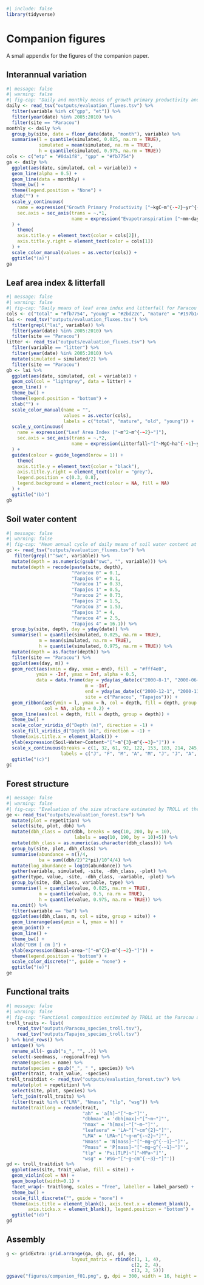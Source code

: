 ```r
#| include: false 
library(tidyverse) 
```

# Companion figures {.unnumbered}

A small appendix for the figures of the companion paper.

## Interannual variation

```r
#| message: false
#| warning: false
#| fig-cap: "Daily and monthly means of growth primary productivity and evapotranspitation for Paracou. Dark lines are the monthly means, semi-transparent lines are the daily means variations."
daily <- read_tsv("outputs/evaluation_fluxes.tsv") %>% 
  filter(variable %in% c("gpp", "et")) %>% 
  filter(year(date) %in% 2005:2010) %>% 
  filter(site == "Paracou")
monthly <- daily %>% 
  group_by(site, date = floor_date(date, "month"), variable) %>% 
  summarise(l = quantile(simulated, 0.025, na.rm = TRUE), 
            simulated = mean(simulated, na.rm = TRUE), 
            h = quantile(simulated, 0.975, na.rm = TRUE))
cols <- c("etp" = "#0da1f8", "gpp" = "#fb7754")
ga <- daily %>% 
  ggplot(aes(date, simulated, col = variable)) +
  geom_line(alpha = 0.5) +
  geom_line(data = monthly) +
  theme_bw() +
  theme(legend.position = "None") +
  xlab("") +
  scale_y_continuous(
    name = expression("Growth Primary Productivity ["~kgC~m^{-~2}~yr^{-~1}~"]"),
    sec.axis = sec_axis(trans = ~.*1,
                        name = expression("Evapotranspiration ["~mm~day^{-~1}~"]"))
  ) +
    theme(
    axis.title.y = element_text(color = cols[2]),
    axis.title.y.right = element_text(color = cols[1])
  ) +
  scale_color_manual(values = as.vector(cols)) +
  ggtitle("(a)")
ga
```

## Leaf area index & litterfall

```r
#| message: false
#| warning: false
#| fig-cap: "Daily means of leaf area index and litterfall for Paracou with leaf cohorts of total, yound, mature and old leaves indicated with coloured lines and litterfall with grey bars."
cols <- c("total" = "#fb7754", "young" = "#2bd22c", "mature" = "#197b14", "old" = "#ffa006")
lai <- read_tsv("outputs/evaluation_fluxes.tsv") %>% 
  filter(grepl("lai", variable)) %>% 
  filter(year(date) %in% 2005:2010) %>% 
  filter(site == "Paracou")
litter <- read_tsv("outputs/evaluation_fluxes.tsv") %>% 
  filter(variable == "litter") %>% 
  filter(year(date) %in% 2005:2010) %>% 
  mutate(simulated = simulated/2) %>% 
  filter(site == "Paracou")
gb <- lai %>% 
  ggplot(aes(date, simulated, col = variable)) +
  geom_col(col = "lightgrey", data = litter) +
  geom_line() +
  theme_bw() +
  theme(legend.position = "bottom") +
  xlab("") +
  scale_color_manual(name = "", 
                     values = as.vector(cols), 
                     labels = c("total", "mature", "old", "young")) +
  scale_y_continuous(
    name = expression("Leaf Area Index ["~m^2~m^{-~2}~"]"),
    sec.axis = sec_axis(trans = ~.*2,
                        name = expression(Litterfall~"["~MgC~ha^{-~1}~yr^{-~1}~"]"))
  ) +
  guides(colour = guide_legend(nrow = 1)) +
    theme(
    axis.title.y = element_text(color = "black"),
    axis.title.y.right = element_text(color = "grey"),
    legend.position = c(0.3, 0.8),
    legend.background = element_rect(colour = NA, fill = NA)
  ) +
  ggtitle("(b)")
gb
```

## Soil water content

```r
#| message: false
#| warning: false
#| fig-cap: "Mean annual cycle of daily means of soil water content at Paracou and Tapajos across ten years and for 5 differents depths."
gc <- read_tsv("outputs/evaluation_fluxes.tsv") %>% 
   filter(grepl("^swc", variable)) %>% 
  mutate(depth = as.numeric(gsub("swc", "", variable))) %>% 
  mutate(depth = recode(paste(site, depth), 
                        "Paracou 0" = 0.1,
                        "Tapajos 0" = 0.1,
                        "Paracou 1" = 0.33,
                        "Tapajos 1" = 0.5,
                        "Paracou 2" = 0.73,
                        "Tapajos 2" = 1.5,
                        "Paracou 3" = 1.53,
                        "Tapajos 3" = 4,
                        "Paracou 4" = 2.5,
                        "Tapajos 4" = 16.1)) %>% 
  group_by(site, depth, day = yday(date)) %>% 
  summarise(l = quantile(simulated, 0.025, na.rm = TRUE), 
            m = mean(simulated, na.rm = TRUE), 
            h = quantile(simulated, 0.975, na.rm = TRUE)) %>% 
  mutate(depth = as.factor(depth)) %>% 
  filter(site == "Paracou") %>% 
  ggplot(aes(day, m)) +
  geom_rect(aes(xmin = day, xmax = end), fill  = "#fff4e0",
           ymin = -Inf, ymax = Inf, alpha = 0.5,
           data = data.frame(day = yday(as_date(c("2000-8-1", "2000-06-15"))),
                             m = -Inf,
                             end = yday(as_date(c("2000-12-1", "2000-11-1"))),
                             site = c("Paracou", "Tapajos"))) +
  geom_ribbon(aes(ymin = l, ymax = h, col = depth, fill = depth, group = depth),
              col = NA, alpha = 0.2) +
  geom_line(aes(col = depth, fill = depth, group = depth)) +
  theme_bw() +
  scale_color_viridis_d("Depth (m)", direction = -1) +
  scale_fill_viridis_d("Depth (m)", direction = -1) +
  theme(axis.title.x = element_blank()) +
  ylab(expression(Soil~Water~Content~"["~m^{3}~m^{-~3}~"]")) +
  scale_x_continuous(breaks = c(1, 32, 61, 92, 122, 153, 183, 214, 245, 275, 306, 336),
                    labels = c("J", "F", "M", "A", "M", "J", "J", "A", "S", "O", "N", "D"))+
  ggtitle("(c)")
gc
```

## Forest structure

```r
#| message: false
#| warning: false
#| fig-cap: "Evaluation of the size structure estimated by TROLL at the Paracou and Tapajos sites, expressed in terms of basal area. The confidence on the TROLL values was estimated generating an ensemble of 10 simulations (see methods)."
ge <- read_tsv("outputs/evaluation_forest.tsv") %>% 
  mutate(plot = repetition) %>% 
  select(site, plot, dbh) %>% 
  mutate(dbh_class = cut(dbh, breaks = seq(10, 200, by = 10), 
                         labels = seq(10, 190, by = 10)+5)) %>% 
  mutate(dbh_class = as.numeric(as.character(dbh_class))) %>% 
  group_by(site, plot, dbh_class) %>% 
  summarise(abundance = n()/4,
            ba = sum((dbh/2)^2*pi)/10^4/4) %>% 
  mutate(log_abundance = log10(abundance)) %>% 
  gather(variable, simulated, -site, -dbh_class, -plot) %>% 
  gather(type, value, -site, -dbh_class, -variable, -plot) %>% 
  group_by(site, dbh_class, variable, type) %>% 
  summarise(l = quantile(value, 0.025, na.rm = TRUE), 
            m = quantile(value, 0.5, na.rm = TRUE), 
            h = quantile(value, 0.975, na.rm = TRUE)) %>% 
  na.omit() %>% 
  filter(variable == "ba") %>% 
  ggplot(aes(dbh_class, m, col = site, group = site)) +
  geom_linerange(aes(ymin = l, ymax = h)) +
  geom_point() +
  geom_line() +
  theme_bw() +
  xlab("DBH [ cm ]") + 
  ylab(expression(Basal~area~"["~m^{2}~m^{-~2}~"]")) +
  theme(legend.position = "bottom") +
  scale_color_discrete("", guide = "none") +
  ggtitle("(e)")
ge
```

## Functional traits

```r
#| message: false
#| warning: false
#| fig-cap: "Functional composition estimated by TROLL at the Paracou and Tapajos site expressed in terms of distribution per trait and site."
troll_traits <- list(
    read_tsv("outputs/Paracou_species_troll.tsv"),
    read_tsv("outputs/Tapajos_species_troll.tsv")
) %>% bind_rows() %>% 
  unique() %>% 
  rename_all(~ gsub("s_", "", .)) %>% 
  select(-seedmass, -regionalfreq) %>% 
  rename(species = name) %>% 
  mutate(species = gsub("_", " ", species)) %>% 
  gather(trait, trait_value, -species)
troll_traitdist <- read_tsv("outputs/evaluation_forest.tsv") %>% 
  mutate(plot = repetition) %>% 
  select(site, plot, species) %>% 
  left_join(troll_traits) %>% 
  filter(trait %in% c("LMA", "Nmass", "tlp", "wsg")) %>% 
  mutate(traitlong = recode(trait, 
                            "ah" = 'a[h]~"["~m~"]"',
                            "dbhmax" = 'dbh[max]~"["~m~"]"',
                            "hmax" = 'h[max]~"["~m~"]"',
                            "leafaera" = 'LA~"["~cm^{2}~"]"',
                            "LMA" = 'LMA~"["~g~m^{-~2}~"]"',
                            "Nmass" = 'N[mass]~"["~mg~g^{-~1}~"]"',
                            "Pmass" = 'P[mass]~"["~mg~g^{-~1}~"]"',
                            "tlp" = 'Psi[TLP]~"["~MPa~"]"',
                            "wsg" = 'WSG~"["~g~cm^{-~3}~"]"'))
gd <- troll_traitdist %>% 
  ggplot(aes(site, trait_value, fill = site)) +
  geom_violin(col = NA) +
  geom_boxplot(width=0.1) +
  facet_wrap(~ traitlong, scales = "free", labeller = label_parsed) +
  theme_bw() +
  scale_fill_discrete("", guide = "none") +
  theme(axis.title = element_blank(), axis.text.x = element_blank(),
        axis.ticks.x = element_blank(), legend.position = "bottom") +
  ggtitle("(d)")
gd
```

## Assembly

```r
g <- gridExtra::grid.arrange(ga, gb, gc, gd, ge,
                        layout_matrix = rbind(c(1, 1, 4),
                                              c(2, 2, 4),
                                              c(3, 3, 5)))
ggsave("figures/companion_f01.png", g, dpi = 300, width = 16, height = 10, bg = "white")
```
